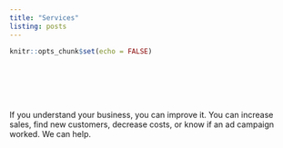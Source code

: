 ```yaml
---
title: "Services"
listing: posts
---
```


```r
knitr::opts_chunk$set(echo = FALSE)
```
 
  
<br>     
<br>
<br>       


If you understand your business, you can improve it. You can increase sales, find new customers, decrease costs, or know if an ad campaign worked. We can help.

<br>
